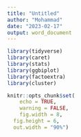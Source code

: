 ```yaml
---
title: "Untitled"
author: "Mohammad"
date: "2023-02-17"
output: word_document
---
```


```r
library(tidyverse)
library(caret)
library(stats)
library(ggbiplot)
library(factoextra)
library(cluster)

knitr::opts_chunk$set(
	echo = TRUE,
	warning = FALSE,
	fig.width = 8, 
  fig.height = 6,
  out.width = "90%")
```

